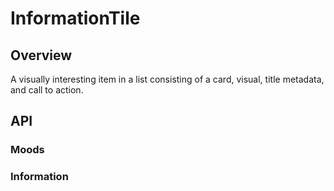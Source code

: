 
<Meta of={InformationTileStories} />

# InformationTile

<ResourceLinks
  sourceCode="https://github.com/cultureamp/kaizen-design-system/tree/main/packages/components/src/Tile/InformationTile"
  figma="https://www.figma.com/file/ZRfnoNUXbGZv4eVWLbF4Az/%EF%B8%8F%F0%9F%96%BC%EF%B8%8F-Component-Gallery?node-id=9%3A37846&t=QliptwSIGF2YVAnx-1"
  designGuidelines="https://cultureamp.atlassian.net/wiki/spaces/DesignSystem/pages/3079077889/Tile#InformationTile%3A"
  className="!mb-8"
/>

<KaioNotification />

<Installation
  installCommand="yarn add @kaizen/components"
  importStatement='import { InformationTile } from "@kaizen/components"'
/>

## Overview

A visually interesting item in a list consisting of a card, visual, title metadata, and call to action.

<Canvas of={InformationTileStories.Playground} />
<Controls of={InformationTileStories.Playground} />

## API

### Moods
<Canvas of={InformationTileStories.Moods} />

### Information
<Canvas of={InformationTileStories.Information} />
